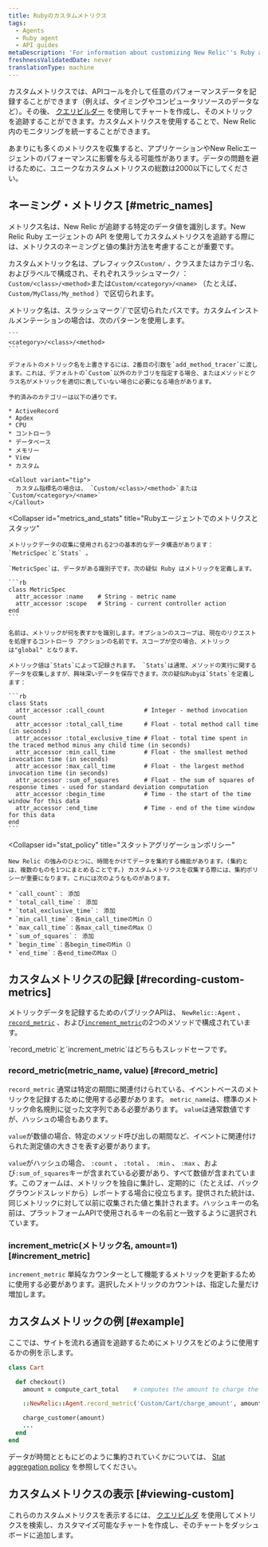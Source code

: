 ```yaml
---
title: Rubyのカスタムメトリクス
tags:
  - Agents
  - Ruby agent
  - API guides
metaDescription: 'For information about customizing New Relic''s Ruby agent API to collect additional metrics, start here.'
freshnessValidatedDate: never
translationType: machine
---
```


カスタムメトリクスでは、APIコールを介して任意のパフォーマンスデータを記録することができます（例えば、タイミングやコンピュータリソースのデータなど）。その後、 [クエリビルダー](/docs/query-your-data/explore-query-data/query-builder/introduction-query-builder) を使用してチャートを作成し、そのメトリックを追跡することができます。カスタムメトリクスを使用することで、New Relic 内のモニタリングを統一することができます。

<Callout variant="caution">
  あまりにも多くのメトリクスを収集すると、アプリケーションやNew Relicエージェントのパフォーマンスに影響を与える可能性があります。データの問題を避けるために、ユニークなカスタムメトリクスの総数は2000以下にしてください。
</Callout>

## ネーミング・メトリクス [#metric_names]

メトリクス名は、New Relic が追跡する特定のデータ値を識別します。New Relic Ruby エージェントの API を使用してカスタムメトリクスを追跡する際には、メトリクスのネーミングと値の集計方法を考慮することが重要です。

カスタムメトリック名は、プレフィックス`Custom/` 、クラスまたはカテゴリ名、およびラベルで構成され、それぞれスラッシュマーク`/` ： `Custom/<class>/<method>`または`Custom/<category>/<name>` （たとえば、 `Custom/MyClass/My_method` ）で区切られます。

<CollapserGroup>
  <Collapser
    id="metric_names"
    title="メトリック名とパス"
  >
    メトリック名は、スラッシュマーク`/`で区切られたパスです。カスタムインストルメンテーションの場合は、次のパターンを使用します。

    ```
    <category>/<class>/<method>
    ```

    デフォルトのメトリック名を上書きするには、2番目の引数を`add_method_tracer`に渡します。これは、デフォルトの`Custom`以外のカテゴリを指定する場合、またはメソッドとクラス名がメトリックを適切に表していない場合に必要になる場合があります。

    予約済みのカテゴリーは以下の通りです。

    * ActiveRecord
    * Apdex
    * CPU
    * コントローラ
    * データベース
    * メモリー
    * View
    * カスタム

    <Callout variant="tip">
      カスタム指標名の場合は、 `Custom/<class>/<method>`または `Custom/<category>/<name>`
    </Callout>
  </Collapser>

  <Collapser
    id="metrics_and_stats"
    title="Rubyエージェントでのメトリクスとスタッツ"
  >
    メトリックデータの収集に使用される2つの基本的なデータ構造があります： `MetricSpec`と`Stats` 。

    `MetricSpec`は、データがある識別子です。次の疑似 Ruby はメトリックを定義します。

    ```rb
    class MetricSpec
      attr_accessor :name    # String - metric name
      attr_accessor :scope   # String - current controller action
    end
    ```

    名前は、メトリックが何を表すかを識別します。オプションのスコープは、現在のリクエストを処理するコントローラ アクションの名前です。スコープが空の場合、メトリックは"global" となります。

    メトリック値は`Stats`によって記録されます。 `Stats`は通常、メソッドの実行に関するデータを収集しますが、興味深いデータを保存できます。次の疑似Rubyは`Stats`を定義します：

    ```rb
    class Stats
      attr_accessor :call_count           # Integer - method invocation count
      attr_accessor :total_call_time      # Float - total method call time (in seconds)
      attr_accessor :total_exclusive_time # Float - total time spent in the traced method minus any child time (in seconds)
      attr_accessor :min_call_time        # Float - the smallest method invocation time (in seconds)
      attr_accessor :max_call_time        # Float - the largest method invocation time (in seconds)
      attr_accessor :sum_of_squares       # Float - the sum of squares of response times - used for standard deviation computation
      attr_accessor :begin_time           # Time - the start of the time window for this data
      attr_accessor :end_time             # Time - end of the time window for this data
    end
    ```
  </Collapser>

  <Collapser
    id="stat_policy"
    title="スタットアグリゲーションポリシー"
  >
    New Relic の強みのひとつに、時間をかけてデータを集約する機能があります。(集約とは、複数のものを1つにまとめることです。) カスタムメトリクスを収集する際には、集約ポリシーが重要になります。これには次のようなものがあります。

    * `call_count`： 添加
    * `total_call_time`： 添加
    * `total_exclusive_time`： 添加
    * `min_call_time`：各min_call_timeのMin（）
    * `max_call_time`：各max_call_timeのMax（）
    * `sum_of_squares`： 添加
    * `begin_time`：各begin_timeのMin（）
    * `end_time`：各end_timeのMax（）
  </Collapser>
</CollapserGroup>

## カスタムメトリクスの記録 [#recording-custom-metrics]

メトリックデータを記録するためのパブリックAPIは、 `NewRelic::Agent` 、 [`record_metric`](#record_metric) 、および[`increment_metric`](#increment_metric)の2つのメソッドで構成されています。

<Callout variant="tip">
  `record_metric`と`increment_metric`はどちらもスレッドセーフです。
</Callout>

### record_metric(metric_name, value) [#record_metric]

`record_metric` 通常は特定の期間に関連付けられている、イベントベースのメトリックを記録するために使用する必要があります。 `metric_name`は、標準のメトリック命名規則に従った文字列である必要があります。 `value`は通常数値ですが、ハッシュの場合もあります。

`value`が数値の場合、特定のメソッド呼び出しの期間など、イベントに関連付けられた測定値の大きさを表す必要があります。

`value`がハッシュの場合、 `:count` 、 `:total` 、 `:min` 、 `:max` 、および`:sum_of_squares`キーが含まれている必要があり、すべて数値が含まれています。このフォームは、メトリックを独自に集計し、定期的に（たとえば、バックグラウンドスレッドから）レポートする場合に役立ちます。提供された統計は、同じメトリックに対して以前に収集された値と集計されます。ハッシュキーの名前は、プラットフォームAPIで使用されるキーの名前と一致するように選択されています。

### increment_metric(メトリック名, amount=1) [#increment_metric]

`increment_metric` 単純なカウンターとして機能するメトリックを更新するために使用する必要があります。選択したメトリックのカウントは、指定した量だけ増加します。

## カスタムメトリックの例 [#example]

ここでは、サイトを流れる通貨を追跡するためにメトリクスをどのように使用するかの例を示します。

```rb
class Cart

  def checkout()
    amount = compute_cart_total    # computes the amount to charge the customer

    ::NewRelic::Agent.record_metric('Custom/Cart/charge_amount', amount)

    charge_customer(amount)
    ...
  end
end
```

データが時間とともにどのように集約されていくかについては、 [Stat aggregation policy](/docs/ruby/ruby-custom-metric-naming#stat_policy) を参照してください。

## カスタムメトリクスの表示 [#viewing-custom]

これらのカスタムメトリクスを表示するには、 [クエリビルダ](/docs/query-your-data/explore-query-data/query-builder/introduction-query-builder) を使用してメトリクスを検索し、カスタマイズ可能なチャートを作成し、そのチャートをダッシュボードに追加します。